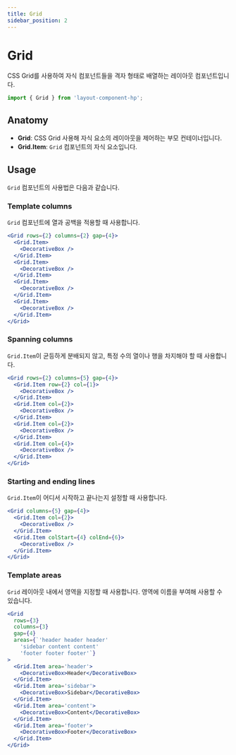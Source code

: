 ```yaml
---
title: Grid
sidebar_position: 2
---
```


# Grid

CSS Grid를 사용하여 자식 컴포넌트들을 격자 형태로 배열하는 레이아웃 컴포넌트입니다.

```jsx static
import { Grid } from 'layout-component-hp';
```

## Anatomy

- **Grid**: CSS Grid 사용해 자식 요소의 레이아웃을 제어하는 부모 컨테이너입니다.
- **Grid.Item**: `Grid` 컴포넌트의 자식 요소입니다.

## Usage

`Grid` 컴포넌트의 사용법은 다음과 같습니다.

### Template columns

`Grid` 컴포넌트에 열과 공백을 적용할 때 사용합니다.

```jsx live
<Grid rows={2} columns={2} gap={4}>
  <Grid.Item>
    <DecorativeBox />
  </Grid.Item>
  <Grid.Item>
    <DecorativeBox />
  </Grid.Item>
  <Grid.Item>
    <DecorativeBox />
  </Grid.Item>
  <Grid.Item>
    <DecorativeBox />
  </Grid.Item>
</Grid>
```

### Spanning columns

`Grid.Item`이 균등하게 분배되지 않고, 특정 수의 열이나 행을 차지해야 할 때 사용합니다.

```jsx live
<Grid rows={2} columns={5} gap={4}>
  <Grid.Item row={2} col={1}>
    <DecorativeBox />
  </Grid.Item>
  <Grid.Item col={2}>
    <DecorativeBox />
  </Grid.Item>
  <Grid.Item col={2}>
    <DecorativeBox />
  </Grid.Item>
  <Grid.Item col={4}>
    <DecorativeBox />
  </Grid.Item>
</Grid>
```

### Starting and ending lines

`Grid.Item`이 어디서 시작하고 끝나는지 설정할 때 사용합니다.

```jsx live
<Grid columns={5} gap={4}>
  <Grid.Item col={2}>
    <DecorativeBox />
  </Grid.Item>
  <Grid.Item colStart={4} colEnd={6}>
    <DecorativeBox />
  </Grid.Item>
</Grid>
```

### Template areas

`Grid` 레이아웃 내에서 영역을 지정할 때 사용합니다. 영역에 이름을 부여해 사용할 수 있습니다.

```jsx live
<Grid
  rows={3}
  columns={3}
  gap={4}
  areas={`'header header header'
    'sidebar content content'
    'footer footer footer'`}
>
  <Grid.Item area='header'>
    <DecorativeBox>Header</DecorativeBox>
  </Grid.Item>
  <Grid.Item area='sidebar'>
    <DecorativeBox>Sidebar</DecorativeBox>
  </Grid.Item>
  <Grid.Item area='content'>
    <DecorativeBox>Content</DecorativeBox>
  </Grid.Item>
  <Grid.Item area='footer'>
    <DecorativeBox>Footer</DecorativeBox>
  </Grid.Item>
</Grid>
```
